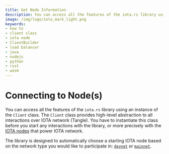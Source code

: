 ```yaml
---
title: Get Node Information
description: You can access all the features of the iota.rs library using an instance of the Client class. The Client class provides high-level abstraction to all interactions over IOTA network (Tangle).
image: /img/logo/iota_mark_light.png
keywords:
- how to
- client class
- iota node
- ClientBuilder
- load balancer
- java
- nodejs
- python
- rust
- wasm
---
```



# Connecting to Node(s)

You can access all the features of the `iota.rs` library using an instance of the `Client` class. The `Client` class
provides high-level abstraction to all interactions over IOTA network (Tangle). You have to instantiate this class
before you start any interactions with the library, or more precisely with the
[IOTA nodes](https://wiki.iota.org/chrysalis-docs/node_software) that power IOTA network.

The library is designed to automatically choose a starting IOTA node based on the network type you would like to
participate in: [`devnet`](https://wiki.iota.org/chrysalis-docs/devnet) or
[`mainnet`](https://wiki.iota.org/chrysalis-docs/mainnet).

<WarningPasswordStorage/>

<Tabs groupId="language">
    <TabItem value="java" label="Java">
        <JavaGetInfo/>
    </TabItem>
    <TabItem value="nodejs" label="Nodejs">
        <NodejsGetInfo/>
    </TabItem>
    <TabItem value="python" label="Python">
        <PythonGetInfo/>
    </TabItem>
    <TabItem value="rust" label="Rust">
        <RustGetInfo/>
    </TabItem>
    <TabItem value="wasm" label="Wasm">
        <WasmGetInfo/>
    </TabItem>
</Tabs>

